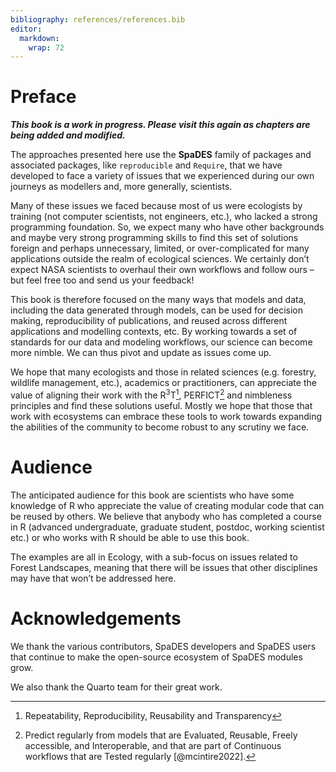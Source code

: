```yaml
---
bibliography: references/references.bib
editor: 
  markdown: 
    wrap: 72
---
```


# Preface {.unnumbered}

***This book is a work in progress. Please visit this again as chapters
are being added and modified.***

The approaches presented here use the **SpaDES** family of packages and
associated packages, like `reproducible` and `Require`, that we have
developed to face a variety of issues that we experienced during our own
journeys as modellers and, more generally, scientists.

Many of these issues we faced because most of us were ecologists by
training (not computer scientists, not engineers, etc.), who lacked a
strong programming foundation. So, we expect many who have other
backgrounds and maybe very strong programming skills to find this set of
solutions foreign and perhaps unnecessary, limited, or over-complicated
for many applications outside the realm of ecological sciences. We
certainly don't expect NASA scientists to overhaul their own workflows
and follow ours -- but feel free too and send us your feedback!

This book is therefore focused on the many ways that models and data,
including the data generated through models, can be used for decision
making, reproducibility of publications, and reused across different
applications and modelling contexts, etc. By working towards a set of
standards for our data and modeling workflows, our science can become
more nimble. We can thus pivot and update as issues come up.

We hope that many ecologists and those in related sciences (e.g.
forestry, wildlife management, etc.), academics or practitioners, can
appreciate the value of aligning their work with the R^3^T[^1],
PERFICT[^2] and nimbleness principles and find these solutions useful.
Mostly we hope that those that work with ecosystems can embrace these
tools to work towards expanding the abilities of the community to become
robust to any scrutiny we face.

# Audience {.unnumbered}

The anticipated audience for this book are scientists who have some
knowledge of R who appreciate the value of creating modular code that
can be reused by others. We believe that anybody who has completed a course
in R (advanced undergraduate, graduate student, postdoc, working scientist etc.)
or who works with R should be able to use this book.

The examples are all in Ecology, with a
sub-focus on issues related to Forest Landscapes, meaning that there
will be issues that other disciplines may have that won't be addressed
here.

# Acknowledgements {.unnumbered}

We thank the various contributors, SpaDES developers and SpaDES users
that continue to make the open-source ecosystem of SpaDES modules grow.

We also thank the Quarto team for their great work.

[^1]: Repeatability, Reproducibility, Reusability and Transparency

[^2]: Predict regularly from models that are Evaluated, Reusable, Freely
    accessible, and Interoperable, and that are part of Continuous
    workflows that are Tested regularly [@mcintire2022].
